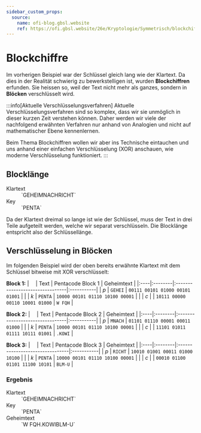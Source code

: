 ```yaml
---
sidebar_custom_props:
  source:
    name: ofi-blog.gbsl.website
    ref: https://ofi.gbsl.website/26e/Kryptologie/Symmetrisch/blockchiffre
---
```



# Blockchiffre
Im vorherigen Beispiel war der Schlüssel gleich lang wie der Klartext. Da dies in der Realität schwierig zu bewerkstelligen ist, wurden **Blockchiffren** erfunden. Sie heissen so, weil der Text nicht mehr als ganzes, sondern in **Blöcken** verschlüsselt wird.

:::info[Aktuelle Verschlüsselungsverfahren]
Aktuelle Verschlüsselungsverfahren sind so komplex, dass wir sie unmöglich in dieser kurzen Zeit verstehen können. Daher werden wir viele der nachfolgend erwähnten Verfahren nur anhand von Analogien und nicht auf mathematischer Ebene kennenlernen.

Beim Thema Blockchiffren wollen wir aber ins Technische eintauchen und uns anhand einer einfachen Verschlüsselung (XOR) anschauen, wie moderne Verschlüsselung funktioniert.
:::

## Blocklänge
<DefinitionList>
  <dt>Klartext</dt>
  <dd>`GEHEIMNACHRICHT`</dd>
  <dt>Key</dt>
  <dd>`PENTA`</dd>
</DefinitionList>

Da der Klartext dreimal so lange ist wie der Schlüssel, muss der Text in drei Teile aufgeteilt werden, welche wir separat verschlüsseln. Die Blocklänge entspricht also der Schlüssellänge.

## Verschlüsselung in Blöcken
Im folgenden Beispiel wird der oben bereits erwähnte Klartext mit dem Schlüssel bitweise mit XOR verschlüsselt:

**Block 1:**
| ⠀   | Text    | Pentacode Block 1               | Geheimtext |
|:----|:--------|:--------------------------------|:-----------|
| *p* | `GEHEI` | `00111 00101 01000 00101 01001` |            |
| *k* | `PENTA` | `10000 00101 01110 10100 00001` |            |
| *c* |         | `10111 00000 00110 10001 01000` | `W FQH`    |

**Block 2:**
| ⠀   | Text    | Pentacode Block 2               | Geheimtext |
|:----|:--------|:--------------------------------|:-----------|
| *p* | `MNACH` | `01101 01110 00001 00011 01000` |            |
| *k* | `PENTA` | `10000 00101 01110 10100 00001` |            |
| *c* |         | `11101 01011 01111 10111 01001` | `.KOWI`    |

**Block 3:**
| ⠀   | Text    | Pentacode Block 3               | Geheimtext |
|:----|:--------|:--------------------------------|:-----------|
| *p* | `RICHT` | `10010 01001 00011 01000 10100` |            |
| *k* | `PENTA` | `10000 00101 01110 10100 00001` |            |
| *c* |         | `00010 01100 01101 11100 10101` | `BLM-U`    |

### Ergebnis
<DefinitionList>
  <dt>Klartext</dt>
  <dd>`GEHEIMNACHRICHT`</dd>
  <dt>Key</dt>
  <dd>`PENTA`</dd>
  <dt>Geheimtext</dt>
  <dd>`W FQH.KOWIBLM-U`</dd>
</DefinitionList>
